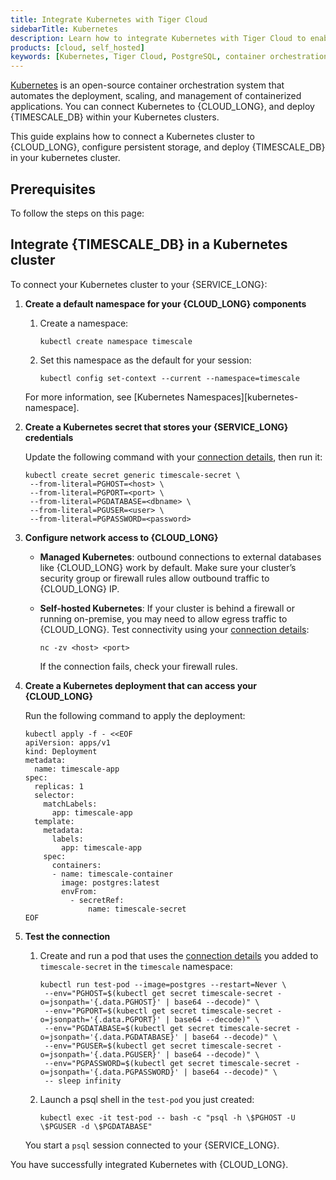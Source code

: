 ```yaml
---
title: Integrate Kubernetes with Tiger Cloud
sidebarTitle: Kubernetes
description: Learn how to integrate Kubernetes with Tiger Cloud to enable seamless deployment and scaling of your Postgres workloads
products: [cloud, self_hosted]
keywords: [Kubernetes, Tiger Cloud, PostgreSQL, container orchestration]
---
```



[Kubernetes][kubernetes] is an open-source container orchestration system that automates the deployment, scaling, and management of containerized applications. You can connect Kubernetes to {CLOUD_LONG}, and deploy {TIMESCALE_DB} within your Kubernetes clusters.

This guide explains how to connect a Kubernetes cluster to {CLOUD_LONG}, configure persistent storage, and deploy {TIMESCALE_DB} in your kubernetes cluster. 

## Prerequisites

To follow the steps on this page:

<KubernetesPrereqs />

## Integrate {TIMESCALE_DB} in a Kubernetes cluster 

<Tabs>

<Tab title="Tiger Cloud">

To connect your Kubernetes cluster to your {SERVICE_LONG}:

<Procedure>

1. **Create a default namespace for your {CLOUD_LONG} components**

   1. Create a namespace:

      ```shell
      kubectl create namespace timescale
      ```

   1. Set this namespace as the default for your session:

      ```shell
      kubectl config set-context --current --namespace=timescale
      ```

   For more information, see [Kubernetes Namespaces][kubernetes-namespace].

1. **Create a Kubernetes secret that stores your {SERVICE_LONG} credentials**

   Update the following command with your [connection details][connection-info], then run it:

      ```shell
      kubectl create secret generic timescale-secret \
       --from-literal=PGHOST=<host> \
       --from-literal=PGPORT=<port> \
       --from-literal=PGDATABASE=<dbname> \
       --from-literal=PGUSER=<user> \
       --from-literal=PGPASSWORD=<password>
      ```

1. **Configure network access to {CLOUD_LONG}**

   - **Managed Kubernetes**: outbound connections to external databases like {CLOUD_LONG} work by default. 
       Make sure your cluster’s security group or firewall rules allow outbound traffic to {CLOUD_LONG} IP.

   - **Self-hosted Kubernetes**: If your cluster is behind a firewall or running on-premise, you may need to allow 
      egress traffic to {CLOUD_LONG}. Test connectivity using your [connection details][connection-info]:

      ```shell
      nc -zv <host> <port>
      ```

     If the connection fails, check your firewall rules.

1. **Create a Kubernetes deployment that can access your {CLOUD_LONG}**

   Run the following command to apply the deployment:

      ```shell
      kubectl apply -f - <<EOF
      apiVersion: apps/v1
      kind: Deployment
      metadata:
        name: timescale-app
      spec:
        replicas: 1
        selector:
          matchLabels:
            app: timescale-app
        template:
          metadata:
            labels:
              app: timescale-app
          spec:
            containers:
            - name: timescale-container
              image: postgres:latest
              envFrom:
                - secretRef:
                    name: timescale-secret
      EOF
      ```

1. **Test the connection**

   1. Create and run a pod that uses the [connection details][connection-info] you added to `timescale-secret` in 
      the `timescale` namespace:

      ```shell
      kubectl run test-pod --image=postgres --restart=Never \
       --env="PGHOST=$(kubectl get secret timescale-secret -o=jsonpath='{.data.PGHOST}' | base64 --decode)" \
       --env="PGPORT=$(kubectl get secret timescale-secret -o=jsonpath='{.data.PGPORT}' | base64 --decode)" \
       --env="PGDATABASE=$(kubectl get secret timescale-secret -o=jsonpath='{.data.PGDATABASE}' | base64 --decode)" \
       --env="PGUSER=$(kubectl get secret timescale-secret -o=jsonpath='{.data.PGUSER}' | base64 --decode)" \
       --env="PGPASSWORD=$(kubectl get secret timescale-secret -o=jsonpath='{.data.PGPASSWORD}' | base64 --decode)" \
       -- sleep infinity
      ```

   2. Launch a psql shell in the `test-pod` you just created:

      ```shell
      kubectl exec -it test-pod -- bash -c "psql -h \$PGHOST -U \$PGUSER -d \$PGDATABASE"
      ```

   You start a `psql` session connected to your {SERVICE_LONG}.

</Procedure>

</Tab>

<Tab title="Self-hosted TimescaleDB">

<KubernetesInstallSelf />

</Tab>

</Tabs>

You have successfully integrated Kubernetes with {CLOUD_LONG}.

[connection-info]: /integrations/:currentVersion:/find-connection-details/
[kubernetes]: https://kubernetes.io/
